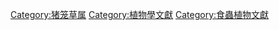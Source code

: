 [[Category:猪笼草属|Category:猪笼草属]]
[[Category:植物學文獻|Category:植物學文獻]]
[[Category:食蟲植物文獻|Category:食蟲植物文獻]]